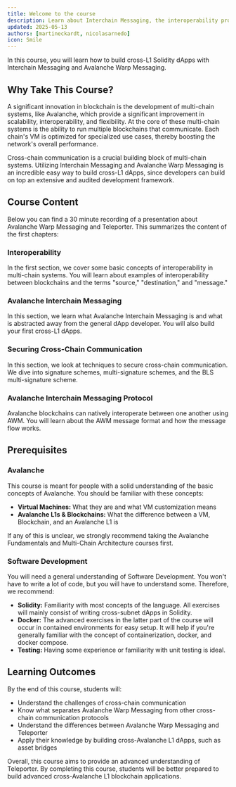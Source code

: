 ```yaml
---
title: Welcome to the course
description: Learn about Interchain Messaging, the interoperability protocol of Avalanche.
updated: 2025-05-13
authors: [martineckardt, nicolasarnedo]
icon: Smile
---
```


In this course, you will learn how to build cross-L1 Solidity dApps with Interchain Messaging and Avalanche Warp Messaging.

## Why Take This Course?

A significant innovation in blockchain is the development of multi-chain systems, like Avalanche, which provide a significant improvement in scalability, interoperability, and flexibility. At the core of these multi-chain systems is the ability to run multiple blockchains that communicate. Each chain's VM is optimized for specialized use cases, thereby boosting the network's overall performance.

Cross-chain communication is a crucial building block of multi-chain systems. Utilizing Interchain Messaging and Avalanche Warp Messaging is an incredible easy way to build cross-L1 dApps, since developers can build on top an extensive and audited development framework. 

## Course Content

Below you can find a 30 minute recording of a presentation about Avalanche Warp Messaging and Teleporter. This summarizes the content of the first chapters:

<YouTube id="N6F7D4Hb87c"/>

### Interoperability 

In the first section, we cover some basic concepts of interoperability in multi-chain systems. You will learn about examples of interoperability between blockchains and the terms "source," "destination," and "message."

### Avalanche Interchain Messaging

In this section, we learn what Avalanche Interchain Messaging is and what is abstracted away from the general dApp developer. You will also build your first cross-L1 dApps.

### Securing Cross-Chain Communication

In this section, we look at techniques to secure cross-chain communication. We dive into signature schemes, multi-signature schemes, and the BLS multi-signature scheme.

### Avalanche Interchain Messaging Protocol

Avalanche blockchains can natively interoperate between one another using AWM. You will learn about the AWM message format and how the message flow works.

## Prerequisites

### Avalanche

This course is meant for people with a solid understanding of the basic concepts of Avalanche. You should be familiar with these concepts:

- **Virtual Machines:** What they are and what VM customization means
- **Avalanche L1s & Blockchains:** What the difference between a VM, Blockchain, and an Avalanche L1 is

If any of this is unclear, we strongly recommend taking the Avalanche Fundamentals and Multi-Chain Architecture courses first.

### Software Development

You will need a general understanding of Software Development. You won't have to write a lot of code, but you will have to understand some. Therefore, we recommend:

- **Solidity:** Familiarity with most concepts of the language. All exercises will mainly consist of writing cross-subnet dApps in Solidity.
- **Docker:** The advanced exercises in the latter part of the course will occur in contained environments for easy setup. It will help if you're generally familiar with the concept of containerization, docker, and docker compose.
- **Testing:** Having some experience or familiarity with unit testing is ideal.

## Learning Outcomes

By the end of this course, students will:

- Understand the challenges of cross-chain communication
- Know what separates Avalanche Warp Messaging from other cross-chain communication protocols
- Understand the differences between Avalanche Warp Messaging and Teleporter
- Apply their knowledge by building cross-Avalanche L1 dApps, such as asset bridges

Overall, this course aims to provide an advanced understanding of Teleporter. By completing this course, students will be better prepared to build advanced cross-Avalanche L1 blockchain applications.